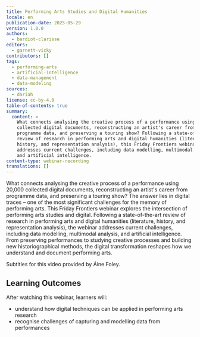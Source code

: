 ```yaml
---
title: Performing Arts Studies and Digital Humanities
locale: en
publication-date: 2025-05-29
version: 1.0.0
authors:
  - bardiot-clarisse
editors:
  - garnett-vicky
contributors: []
tags:
  - performing-arts
  - artificial-intelligence
  - data-management
  - data-modeling
sources:
  - dariah
license: cc-by-4.0
table-of-contents: true
summary:
  content: >
    What connects analysing the creative process of a performance using 20,000
    collected digital documents, reconstructing an artist's career from
    programme data, and preserving a touring show? Following a state-of-the-art
    review of research in performing arts and digital humanities (literature,
    history, and representation analysis), this Friday Frontiers webinar
    addresses current challenges, including data modelling, multimodal analysis,
    and artificial intelligence. 
content-type: webinar-recording
translations: []
---
```

What connects analysing the creative process of a performance using 20,000 collected digital documents, reconstructing an artist's career from programme data, and preserving a touring show? The answer lies in digital traces – one of the most significant challenges for the memory of performing arts. This Friday Frontiers webinar explores the intersection of performing arts studies and digital. Following a state-of-the-art review of research in performing arts and digital humanities (literature, history, and representation analysis), the webinar addresses current challenges, including data modelling, multimodal analysis, and artificial intelligence. From preserving performances to studying creative processes and building new historiographical methods, the digital transformation reshapes how we understand and document performing arts.

Subtitles for this video provided by Áine Foley.

## Learning Outcomes

After watching this webinar, learners will:

* understand how digital techniques can be applied in performing arts research
* recognise challenges of capturing and modelling data from performances

<VideoCard provider="youtube" id="PQBqHE5u2uA" title="Performing Arts Studies and Digital Humanities" image="/assets/content/assets/en/resources/hosted/performing-arts-studies-and-digital-humanities/clarisse-bardiot-thumbnail.png" />
